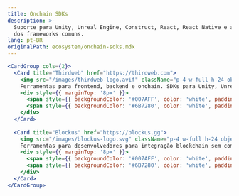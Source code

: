 ```yaml
---
title: Onchain SDKs
description: >-
  Suporte para Unity, Unreal Engine, Construct, React, React Native e a maioria
  dos frameworks comuns.
lang: pt-BR
originalPath: ecosystem/onchain-sdks.mdx
---
```

```jsx
<CardGroup cols={2}>
  <Card title="Thirdweb" href="https://thirdweb.com">
    <img src="/images/thirdweb-logo.avif" className="p-4 w-full h-24 object-cover bg-black rounded-xl mt-3" />
    Ferramentas para frontend, backend e onchain. SDKs para Unity, Unreal Engine e React Native.
    <div style={{ marginTop: '8px' }}>
      <span style={{ backgroundColor: '#007AFF', color: 'white', padding: '2px 8px', borderRadius: '4px', fontSize: '12px', marginRight: '8px' }}>Suporte B3</span>
      <span style={{ backgroundColor: '#6B7280', color: 'white', padding: '2px 8px', borderRadius: '4px', fontSize: '12px' }}>SDKs para Jogos</span>
    </div>
  </Card>
  
  <Card title="Blockus" href="https://blockus.gg">
    <img src="/images/blockus-logo.svg" className="p-4 w-full h-24 object-contain bg-black rounded-xl mt-3" />
    Ferramentas para desenvolvedores para integração blockchain sem complicações: SDKs, documentação detalhada e suporte dedicado permitem que você se concentre em criar jogabilidade envolvente.
    <div style={{ marginTop: '8px' }}>
      <span style={{ backgroundColor: '#007AFF', color: 'white', padding: '2px 8px', borderRadius: '4px', fontSize: '12px', marginRight: '8px' }}>Suporte B3</span>
      <span style={{ backgroundColor: '#6B7280', color: 'white', padding: '2px 8px', borderRadius: '4px', fontSize: '12px' }}>SDKs para Jogos</span>
    </div>
  </Card>
</CardGroup>
```
